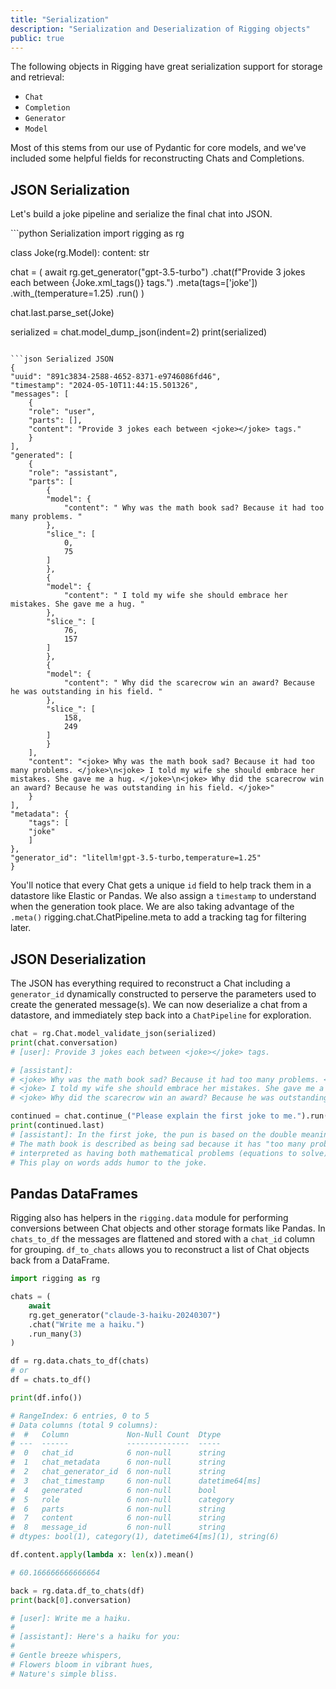```yaml
---
title: "Serialization"
description: "Serialization and Deserialization of Rigging objects"
public: true
---
```


The following objects in Rigging have great serialization support for storage and retrieval:

- `Chat`
- `Completion`
- `Generator`
- `Model`

Most of this stems from our use of Pydantic for core models, and we've included some helpful fields for reconstructing Chats and Completions.

## JSON Serialization

Let's build a joke pipeline and serialize the final chat into JSON.

<CodeGroup>
```python Serialization
import rigging as rg

class Joke(rg.Model):
    content: str

chat = (
    await
    rg.get_generator("gpt-3.5-turbo")
    .chat(f"Provide 3 jokes each between {Joke.xml_tags()} tags.")
    .meta(tags=['joke'])
    .with_(temperature=1.25)
    .run()
)

chat.last.parse_set(Joke)

serialized = chat.model_dump_json(indent=2)
print(serialized)
```

```json Serialized JSON
{
"uuid": "891c3834-2588-4652-8371-e9746086fd46",
"timestamp": "2024-05-10T11:44:15.501326",
"messages": [
    {
    "role": "user",
    "parts": [],
    "content": "Provide 3 jokes each between <joke></joke> tags."
    }
],
"generated": [
    {
    "role": "assistant",
    "parts": [
        {
        "model": {
            "content": " Why was the math book sad? Because it had too many problems. "
        },
        "slice_": [
            0,
            75
        ]
        },
        {
        "model": {
            "content": " I told my wife she should embrace her mistakes. She gave me a hug. "
        },
        "slice_": [
            76,
            157
        ]
        },
        {
        "model": {
            "content": " Why did the scarecrow win an award? Because he was outstanding in his field. "
        },
        "slice_": [
            158,
            249
        ]
        }
    ],
    "content": "<joke> Why was the math book sad? Because it had too many problems. </joke>\n<joke> I told my wife she should embrace her mistakes. She gave me a hug. </joke>\n<joke> Why did the scarecrow win an award? Because he was outstanding in his field. </joke>"
    }
],
"metadata": {
    "tags": [
    "joke"
    ]
},
"generator_id": "litellm!gpt-3.5-turbo,temperature=1.25"
}
```
</CodeGroup>

You'll notice that every Chat gets a unique `id` field to help track them in a datastore like Elastic or Pandas. We also assign a `timestamp` to understand when the generation took place. We are also taking advantage of the `.meta()` rigging.chat.ChatPipeline.meta to add a tracking tag for filtering later.

## JSON Deserialization

The JSON has everything required to reconstruct a Chat including a `generator_id` dynamically constructed to perserve the parameters used to create the generated message(s). We can now deserialize a chat from a datastore, and immediately step back into a `ChatPipeline` for exploration.

```python
chat = rg.Chat.model_validate_json(serialized)
print(chat.conversation)
# [user]: Provide 3 jokes each between <joke></joke> tags.

# [assistant]: 
# <joke> Why was the math book sad? Because it had too many problems. </joke>
# <joke> I told my wife she should embrace her mistakes. She gave me a hug. </joke>
# <joke> Why did the scarecrow win an award? Because he was outstanding in his field. </joke>

continued = chat.continue_("Please explain the first joke to me.").run()
print(continued.last)
# [assistant]: In the first joke, the pun is based on the double meaning of the word "problems."
# The math book is described as being sad because it has "too many problems," which could be
# interpreted as having both mathematical problems (equations to solve) and emotional difficulties.
# This play on words adds humor to the joke.
```

## Pandas DataFrames

Rigging also has helpers in the `rigging.data` module for performing conversions between Chat objects and other storage formats like Pandas. In `chats_to_df` the messages are flattened and stored with a `chat_id` column for grouping. `df_to_chats` allows you to reconstruct a list of Chat objects back from a DataFrame.

```python
import rigging as rg

chats = (
    await
    rg.get_generator("claude-3-haiku-20240307")
    .chat("Write me a haiku.")
    .run_many(3)
)

df = rg.data.chats_to_df(chats)
# or
df = chats.to_df()

print(df.info())

# RangeIndex: 6 entries, 0 to 5
# Data columns (total 9 columns):
#  #   Column             Non-Null Count  Dtype         
# ---  ------             --------------  -----         
#  0   chat_id            6 non-null      string        
#  1   chat_metadata      6 non-null      string        
#  2   chat_generator_id  6 non-null      string        
#  3   chat_timestamp     6 non-null      datetime64[ms]
#  4   generated          6 non-null      bool          
#  5   role               6 non-null      category      
#  6   parts              6 non-null      string        
#  7   content            6 non-null      string        
#  8   message_id         6 non-null      string        
# dtypes: bool(1), category(1), datetime64[ms](1), string(6)

df.content.apply(lambda x: len(x)).mean()

# 60.166666666666664

back = rg.data.df_to_chats(df)
print(back[0].conversation)

# [user]: Write me a haiku.
# 
# [assistant]: Here's a haiku for you:
# 
# Gentle breeze whispers,
# Flowers bloom in vibrant hues,
# Nature's simple bliss.
```